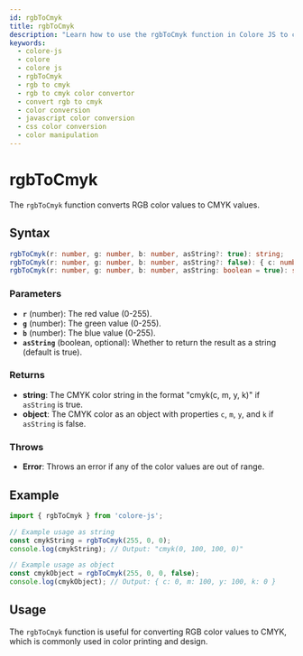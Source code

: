 ```yaml
---
id: rgbToCmyk
title: rgbToCmyk
description: "Learn how to use the rgbToCmyk function in Colore JS to convert RGB color values to CMYK format. This guide covers the syntax, parameters, examples, and practical applications for accurate color conversion in your projects."
keywords:
  - colore-js
  - colore
  - colore js
  - rgbToCmyk
  - rgb to cmyk
  - rgb to cmyk color convertor
  - convert rgb to cmyk
  - color conversion
  - javascript color conversion
  - css color conversion
  - color manipulation
---
```



<StructuredData />

# rgbToCmyk

The `rgbToCmyk` function converts RGB color values to CMYK values.

## Syntax

```typescript
rgbToCmyk(r: number, g: number, b: number, asString?: true): string;
rgbToCmyk(r: number, g: number, b: number, asString?: false): { c: number, m: number, y: number, k: number };
rgbToCmyk(r: number, g: number, b: number, asString: boolean = true): string | { c: number, m: number, y: number, k: number };
```

### Parameters

- **`r`** (number): The red value (0-255).
- **`g`** (number): The green value (0-255).
- **`b`** (number): The blue value (0-255).
- **`asString`** (boolean, optional): Whether to return the result as a string (default is true).

### Returns

- **string**: The CMYK color string in the format "cmyk(c, m, y, k)" if `asString` is true.
- **object**: The CMYK color as an object with properties `c`, `m`, `y`, and `k` if `asString` is false.

### Throws

- **Error**: Throws an error if any of the color values are out of range.

## Example

```typescript
import { rgbToCmyk } from 'colore-js';

// Example usage as string
const cmykString = rgbToCmyk(255, 0, 0);
console.log(cmykString); // Output: "cmyk(0, 100, 100, 0)"

// Example usage as object
const cmykObject = rgbToCmyk(255, 0, 0, false);
console.log(cmykObject); // Output: { c: 0, m: 100, y: 100, k: 0 }
```

## Usage

The `rgbToCmyk` function is useful for converting RGB color values to CMYK, which is commonly used in color printing and design.
